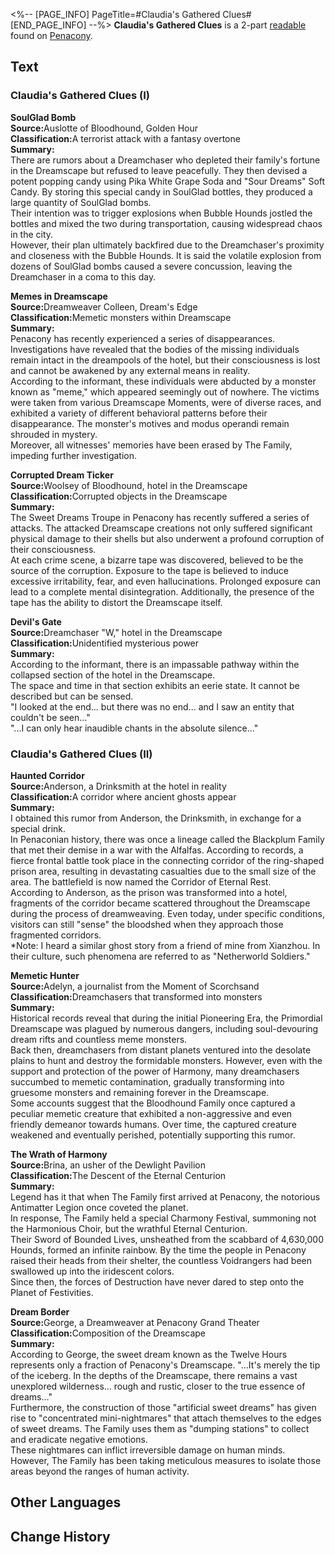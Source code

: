 <%-- [PAGE_INFO]
PageTitle=#Claudia's Gathered Clues#
[END_PAGE_INFO] --%>
{{Readable Infobox
|id           = 336
|partIds      = 190613;190641
|title        = 
|image        = Item Penacony Readable 1.png
|world        = Penacony
|parts        = 2
|author       = <!--to be added-->
|description  = Claudia's notebook used to record peculiar incidents in Penacony.
|part1        = Claudia's Gathered Clues (I)
|source1      = {{cx|Source missing}}
|part2        = Claudia's Gathered Clues (II)
|source2      = {{cx|Source missing}}
|characters   = 
|factions     = Antimatter Legion; Penacony; The Family
}}
'''Claudia's Gathered Clues''' is a 2-part [[readable]] found on [[Penacony]].
<!--
==Location==
{{Map Embed|<map name>|<marker id>}}
-->
==Text==
===Claudia's Gathered Clues (I)===
'''SoulGlad Bomb'''<br />
'''Source: '''Auslotte of Bloodhound, Golden Hour<br />
'''Classification: '''A terrorist attack with a fantasy overtone<br />
'''Summary:'''<br />
There are rumors about a Dreamchaser who depleted their family's fortune in the Dreamscape but refused to leave peacefully. They then devised a potent popping candy using Pika White Grape Soda and "Sour Dreams" Soft Candy. By storing this special candy in SoulGlad bottles, they produced a large quantity of SoulGlad bombs.<br />
Their intention was to trigger explosions when Bubble Hounds jostled the bottles and mixed the two during transportation, causing widespread chaos in the city.<br />
However, their plan ultimately backfired due to the Dreamchaser's proximity and closeness with the Bubble Hounds. It is said the volatile explosion from dozens of SoulGlad bombs caused a severe concussion, leaving the Dreamchaser in a coma to this day.

'''Memes in Dreamscape'''<br />
'''Source: '''Dreamweaver Colleen, Dream's Edge<br />
'''Classification: '''Memetic monsters within Dreamscape<br />
'''Summary:'''<br />
Penacony has recently experienced a series of disappearances. Investigations have revealed that the bodies of the missing individuals remain intact in the dreampools of the hotel, but their consciousness is lost and cannot be awakened by any external means in reality.<br />
According to the informant, these individuals were abducted by a monster known as "meme," which appeared seemingly out of nowhere. The victims were taken from various Dreamscape Moments, were of diverse races, and exhibited a variety of different behavioral patterns before their disappearance. The monster's motives and modus operandi remain shrouded in mystery.<br />
Moreover, all witnesses' memories have been erased by The Family, impeding further investigation.

'''Corrupted Dream Ticker'''<br />
'''Source: '''Woolsey of Bloodhound, hotel in the Dreamscape<br />
'''Classification: '''Corrupted objects in the Dreamscape<br />
'''Summary:'''<br />
The Sweet Dreams Troupe in Penacony has recently suffered a series of attacks. The attacked Dreamscape creations not only suffered significant physical damage to their shells but also underwent a profound corruption of their consciousness.<br />
At each crime scene, a bizarre tape was discovered, believed to be the source of the corruption. Exposure to the tape is believed to induce excessive irritability, fear, and even hallucinations. Prolonged exposure can lead to a complete mental disintegration. Additionally, the presence of the tape has the ability to distort the Dreamscape itself.

'''Devil's Gate'''<br />
'''Source: '''Dreamchaser "W," hotel in the Dreamscape<br />
'''Classification: '''Unidentified mysterious power<br />
'''Summary:'''<br />
According to the informant, there is an impassable pathway within the collapsed section of the hotel in the Dreamscape.<br />
The space and time in that section exhibits an eerie state. It cannot be described but can be sensed.<br />
"I looked at the end... but there was no end... and I saw an entity that couldn't be seen..."<br />
"...I can only hear inaudible chants in the absolute silence..."

===Claudia's Gathered Clues (II)===
'''Haunted Corridor'''<br />
'''Source: '''Anderson, a Drinksmith at the hotel in reality<br />
'''Classification: '''A corridor where ancient ghosts appear<br />
'''Summary:'''<br />
I obtained this rumor from Anderson, the Drinksmith, in exchange for a special drink.<br />
In Penaconian history, there was once a lineage called the Blackplum Family that met their demise in a war with the Alfalfas. According to records, a fierce frontal battle took place in the connecting corridor of the ring-shaped prison area, resulting in devastating casualties due to the small size of the area. The battlefield is now named the Corridor of Eternal Rest.<br />
According to Anderson, as the prison was transformed into a hotel, fragments of the corridor became scattered throughout the Dreamscape during the process of dreamweaving. Even today, under specific conditions, visitors can still "sense" the bloodshed when they approach those fragmented corridors.<br />
*Note: I heard a similar ghost story from a friend of mine from Xianzhou. In their culture, such phenomena are referred to as "Netherworld Soldiers."

'''Memetic Hunter'''<br />
'''Source: '''Adelyn, a journalist from the Moment of Scorchsand<br />
'''Classification: '''Dreamchasers that transformed into monsters<br />
'''Summary:'''<br />
Historical records reveal that during the initial Pioneering Era, the Primordial Dreamscape was plagued by numerous dangers, including soul-devouring dream rifts and countless meme monsters.<br />
Back then, dreamchasers from distant planets ventured into the desolate plains to hunt and destroy the formidable monsters. However, even with the support and protection of the power of Harmony, many dreamchasers succumbed to memetic contamination, gradually transforming into gruesome monsters and remaining forever in the Dreamscape.<br />
Some accounts suggest that the Bloodhound Family once captured a peculiar memetic creature that exhibited a non-aggressive and even friendly demeanor towards humans. Over time, the captured creature weakened and eventually perished, potentially supporting this rumor.

'''The Wrath of Harmony'''<br />
'''Source: '''Brina, an usher of the Dewlight Pavilion<br />
'''Classification: '''The Descent of the Eternal Centurion<br />
'''Summary:'''<br />
Legend has it that when The Family first arrived at Penacony, the notorious Antimatter Legion once coveted the planet.<br />
In response, The Family held a special Charmony Festival, summoning not the Harmonious Choir, but the wrathful Eternal Centurion.<br />
Their Sword of Bounded Lives, unsheathed from the scabbard of 4,630,000 Hounds, formed an infinite rainbow. By the time the people in Penacony raised their heads from their shelter, the countless Voidrangers had been swallowed up into the iridescent colors.<br />
Since then, the forces of Destruction have never dared to step onto the Planet of Festivities.

'''Dream Border'''<br />
'''Source: '''George, a Dreamweaver at Penacony Grand Theater<br />
'''Classification: '''Composition of the Dreamscape<br />
'''Summary: '''<br />
According to George, the sweet dream known as the Twelve Hours represents only a fraction of Penacony's Dreamscape. "...It's merely the tip of the iceberg. In the depths of the Dreamscape, there remains a vast unexplored wilderness... rough and rustic, closer to the true essence of dreams..."<br />
Furthermore, the construction of those "artificial sweet dreams" has given rise to "concentrated mini-nightmares" that attach themselves to the edges of sweet dreams. The Family uses them as "dumping stations" to collect and eradicate negative emotions.<br />
These nightmares can inflict irreversible damage on human minds. However, The Family has been taking meticulous measures to isolate those areas beyond the ranges of human activity.

<!--
==Trivia==
* 
-->
==Other Languages==
{{Other Languages
|en   = Claudia's Gathered Clues
|zhs  = 克劳迪娅的素材簿
|zht  = 克勞蒂亞的素材簿
|ja   = クラウディアの素材帳
|ko   = 클라우디아의 소재 수첩
|es   = Pistas que reunió Claudia
|fr   = Indices récoltés par Claudia
|ru   = Улики от Клаудии
|th   = บันทึกข้อมูลของ Claudia
|vi   = Tập Tài Liệu Của Claudia
|de   = Claudias gesammelte Hinweise
|id   = Buku Materi Claudia
|pt   = Pistas Reunidas de Claudia
}}

==Change History==
{{Change History|2.1}}